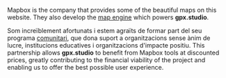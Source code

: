 Mapbox is the company that provides some of the beautiful maps on this website.
They also develop the <a href="https://github.com/mapbox/mapbox-gl-js" target="_blank">map engine</a> which powers **gpx.studio**.

Som increïblement afortunats i estem agraïts de formar part del  seu programa <a href="https://mapbox.com/community" target="_blank">comunitari</a>, que dona suport a organitzacions sense ànim de lucre, institucions educatives i organitzacions d'impacte positiu.
This partnership allows **gpx.studio** to benefit from Mapbox tools at discounted prices, greatly contributing to the financial viability of the project and enabling us to offer the best possible user experience.
